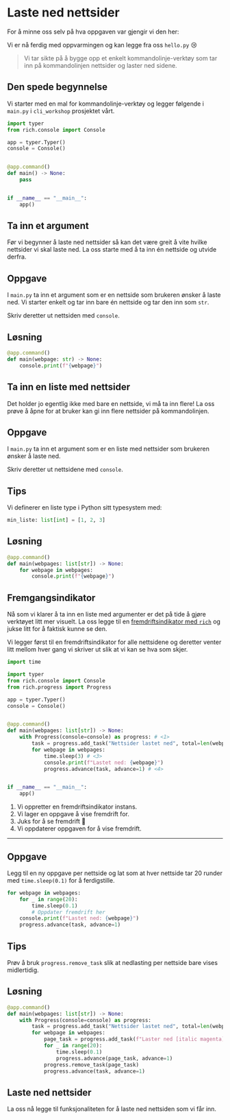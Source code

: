 # Laste ned nettsider

For å minne oss selv på hva oppgaven var gjengir vi den her:

::: {.column-margin}
Vi er nå ferdig med oppvarmingen og kan legge fra oss `hello.py` 😢
:::

> Vi tar sikte på å bygge opp et enkelt kommandolinje-verktøy som tar inn på
> kommandolinjen nettsider og laster ned sidene.

## Den spede begynnelse

Vi starter med en mal for kommandolinje-verktøy og legger følgende i `main.py` i
`cli_workshop` prosjektet vårt.

```python
import typer
from rich.console import Console

app = typer.Typer()
console = Console()


@app.command()
def main() -> None:
    pass


if __name__ == "__main__":
    app()
```

## Ta inn et argument

Før vi begynner å laste ned nettsider så kan det være greit å vite hvilke
nettsider vi skal laste ned. La oss starte med å ta inn én nettside og utvide
derfra.

::: {.callout-tip}
## Oppgave
I `main.py` ta inn et argument som er en nettside som brukeren ønsker å laste
ned. Vi starter enkelt og tar inn bare én nettside og tar den inn som `str`.

Skriv deretter ut nettsiden med `console`.
:::

::: {.callout-note collapse="true"}
## Løsning
```python
@app.command()
def main(webpage: str) -> None:
    console.print(f"{webpage}")
```
:::

## Ta inn en liste med nettsider

Det holder jo egentlig ikke med bare en nettside, vi må ta inn flere! La oss
prøve å åpne for at bruker kan gi inn flere nettsider på kommandolinjen.

::: {.callout-tip}
## Oppgave
I `main.py` ta inn et argument som er en liste med nettsider som brukeren ønsker
å laste ned.

Skriv deretter ut nettsidene med `console`.
:::

::: {.callout-caution collapse="true"}
## Tips
Vi definerer en liste type i Python sitt typesystem med:

```python
min_liste: list[int] = [1, 2, 3]
```
:::

::: {.callout-note collapse="true"}
## Løsning
```python
@app.command()
def main(webpages: list[str]) -> None:
    for webpage in webpages:
        console.print(f"{webpage}")
```
:::

## Fremgangsindikator

Nå som vi klarer å ta inn en liste med argumenter er det på tide å gjøre
verktøyet litt mer visuelt. La oss legge til en [fremdriftsindikator med
`rich`](https://rich.readthedocs.io/en/stable/progress.html) og jukse litt for å
faktisk kunne se den.

Vi legger først til en fremdriftsindikator for alle nettsidene og deretter
venter litt mellom hver gang vi skriver ut slik at vi kan se hva som skjer.

```python
import time

import typer
from rich.console import Console
from rich.progress import Progress

app = typer.Typer()
console = Console()


@app.command()
def main(webpages: list[str]) -> None:
    with Progress(console=console) as progress: # <1>
        task = progress.add_task("Nettsider lastet ned", total=len(webpages)) # <2>
        for webpage in webpages:
            time.sleep(3) # <3>
            console.print(f"Lastet ned: {webpage}")
            progress.advance(task, advance=1) # <4>


if __name__ == "__main__":
    app()
```
1. Vi oppretter en fremdriftsindikator instans.
2. Vi lager en oppgave å vise fremdrift for.
3. Juks for å se fremdrift 🥸
4. Vi oppdaterer oppgaven for å vise fremdrift.

---

::: {.callout-note}
## Oppgave
Legg til en ny oppgave per nettside og lat som at hver nettside tar 20 runder
med `time.sleep(0.1)` for å ferdigstille.

```python
for webpage in webpages:
    for _ in range(20):
        time.sleep(0.1)
        # Oppdater fremdrift her
    console.print(f"Lastet ned: {webpage}")
    progress.advance(task, advance=1)
```
:::

::: {.callout-caution}
## Tips
Prøv å bruk `progress.remove_task` slik at nedlasting per nettside bare vises
midlertidig.
:::

::: {.callout-note collapse="true"}
## Løsning
```python
@app.command()
def main(webpages: list[str]) -> None:
    with Progress(console=console) as progress:
        task = progress.add_task("Nettsider lastet ned", total=len(webpages))
        for webpage in webpages:
            page_task = progress.add_task(f"Laster ned [italic magenta]{webpage}[/]", total=20)
            for _ in range(20):
                time.sleep(0.1)
                progress.advance(page_task, advance=1)
            progress.remove_task(page_task)
            progress.advance(task, advance=1)
```
:::

## Laste ned nettsider

La oss nå legge til funksjonaliteten for å laste ned nettsiden som vi får inn.
